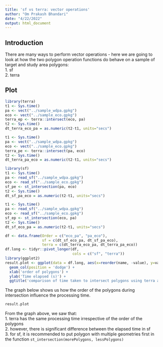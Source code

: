 ```yaml
---
title: 'sf vs terra: vector operations'
author: "Om Prakash Bhandari"
date: "4/22/2022"
output: html_document
---
```


## Introduction 

There are many ways to perform vector operations - here we are going to look at how the two polygon operation functions do behave on a sample of target and study area polygons:  
1. sf  
2. terra  

## Plot 

```r

library(terra)
t1 <- Sys.time()
pa <- vect("../sample_wdpa.gpkg")
eco <- vect("../sample_eco.gpkg")
terra_ep <- terra::intersect(eco, pa)
t2 <- Sys.time()
dt_terra_eco_pa = as.numeric(t2-t1, units="secs")

t1 <- Sys.time()
pa <- vect("../sample_wdpa.gpkg")
eco <- vect("../sample_eco.gpkg")
terra_pe <- terra::intersect(pa, eco)
t2 <- Sys.time()
dt_terra_pa_eco = as.numeric(t2-t1, units="secs")
```


```r

library(sf)
t1 <- Sys.time()
pa <- read_sf("../sample_wdpa.gpkg")
eco <- read_sf("../sample_eco.gpkg")
sf_pe <- st_intersection(pa, eco)
t2 <- Sys.time()
dt_sf_pa_eco = as.numeric(t2-t1, units="secs")

t1 <- Sys.time()
pa <- read_sf("../sample_wdpa.gpkg")
eco <- read_sf("../sample_eco.gpkg")
sf_ep <- st_intersection(eco, pa)
t2 <- Sys.time()
dt_sf_eco_pa = as.numeric(t2-t1, units="secs")
```

```r

df <- data.frame(Order = c("eco_pa", "pa_eco"),
                 sf = c(dt_sf_eco_pa, dt_sf_pa_eco),
                 terra = c(dt_terra_eco_pa, dt_terra_pa_eco))
df.long <- tidyr::pivot_longer(df,
                               cols = c("sf", "terra"))
library(ggplot2)
result.plot <- ggplot(data = df.long, aes(x=reorder(name, -value), y=value, fill=Order)) + 
  geom_col(position = 'dodge') +
  xlab('order of polygons') +
  ylab('Time elapsed (s)') +
  ggtitle('comparison of time taken to intersect polygons using terra and sf in different order')
```

The graph below shows us how the order of the polygons during intersection influence the processing time.

```r

result.plot
```

From the graph above, we saw that:  
1. terra has the same processing time irrespective of the order of the polygons  
2. however, there is significant difference between the elapsed time in sf  
3. for sf, it is recommended to put polygon with multiple geometries first in the function `st_intersection(morePolygons, lessPolygons)`
